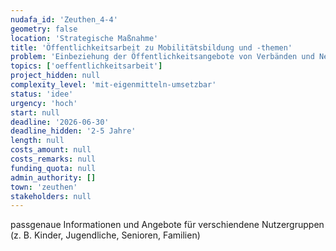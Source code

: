 ```yaml
---
nudafa_id: 'Zeuthen_4-4'
geometry: false
location: 'Strategische Maßnahme'
title: 'Öffentlichkeitsarbeit zu Mobilitätsbildung und -themen'
problem: 'Einbeziehung der Öffentlichkeitsangebote von Verbänden und Netzwerken; Zielstellung: Förderung des Radverkehrs und des Miteinanders aller Verkehrsarten'
topics: ['oeffentlichkeitsarbeit']
project_hidden: null
complexity_level: 'mit-eigenmitteln-umsetzbar'
status: 'idee'
urgency: 'hoch'
start: null
deadline: '2026-06-30'
deadline_hidden: '2-5 Jahre'
length: null
costs_amount: null
costs_remarks: null
funding_quota: null
admin_authority: []
town: 'zeuthen'
stakeholders: null
---
```


passgenaue Informationen und Angebote für verschiendene Nutzergruppen (z. B. Kinder, Jugendliche, Senioren, Familien)
